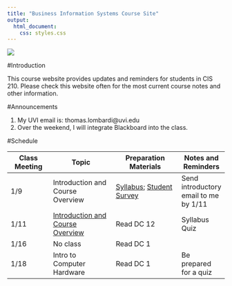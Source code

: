 ```yaml
---
title: "Business Information Systems Course Site"
output: 
  html_document:
    css: styles.css
---
```


![](logo.jpg)

#Introduction

This course website provides updates and reminders for students in CIS 210. Please check this website often for the most current course notes and other information. 

#Announcements

1. My UVI email is: thomas.lombardi@uvi.edu
2. Over the weekend, I will integrate Blackboard into the class.

#Schedule

Class Meeting | Topic               | Preparation Materials| Notes and Reminders
--------------|---------------------|----------------------|-------
1/9						|	Introduction and Course Overview | [Syllabus](cis210_syllabus.pdf); [Student Survey](student_survey.docx) | Send introductory email to me by 1/11
1/11					| [Introduction and Course Overview](introduction_2_bis.html) | Read DC 12 | Syllabus Quiz
1/16          | No class            | Read DC 1 |
1/18          | Intro to Computer Hardware | Read DC 1 | Be prepared for a quiz

